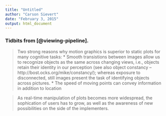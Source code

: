 ```yaml
---
title: "Untitled"
author: "Carson Sievert"
date: "February 3, 2015"
output: html_document
---
```


### Tidbits from [@viewing-pipeline].

> Two strong reasons why motion graphics is superior to static plots for many cognitive tasks:
    * Smooth transistions between images allow us to recognize objects as the same across changing views, i.e., objects retain their identity in our perception (see also object constancy -- http://bost.ocks.org/mike/constancy/); whereas exposure to disconnected, still images present the task of identifying objects across pictures.
    * The speed of moving points can convey information in addition to location
    
> As real-time manipulation of plots becomes more widespread, the sophication of users has to grow, as well as the awareness of new possibilities on the side of the implementers.
